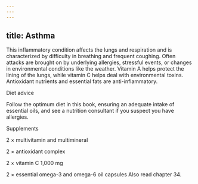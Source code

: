 ```yaml
---
---
---
```

title: Asthma
---




This inflammatory condition affects the lungs and respiration and is characterized by difficulty in breathing and frequent coughing. Often attacks are brought on by underlying allergies, stressful events, or changes in environmental conditions like the weather. Vitamin A helps protect the lining of the lungs, while vitamin C helps deal with environmental toxins. Antioxidant nutrients and essential fats are anti-inflammatory.





Diet advice


Follow the optimum diet in this book, ensuring an adequate intake of essential oils, and see a nutrition consultant if you suspect you have allergies.





Supplements


2 × multivitamin and multimineral

2 × antioxidant complex

2 × vitamin C 1,000 mg

2 × essential omega-3 and omega-6 oil capsules Also read chapter 34.